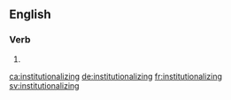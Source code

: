 ==English==

===Verb===
{{head|en|present participle}}

# {{present participle of|institutionalize|lang=en|nocat=1}}

[[ca:institutionalizing]]
[[de:institutionalizing]]
[[fr:institutionalizing]]
[[sv:institutionalizing]]